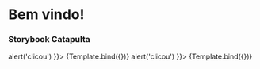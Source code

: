 
<Meta title="Documentation/Bem Vindo" />


# Bem vindo!
### Storybook Catapulta


<Canvas>
  <Story 
    name="Button Primary"
    args={{
      primary: true, 
      label: 'Entrar',
      onClick: () => alert('clicou')
    }}>
    {Template.bind({})}
  </Story>
  <Story 
    name="Button Secondary"
    args={{
      primary: false, 
      label: 'Entrar',
      onClick: () => alert('clicou')
    }}>
    {Template.bind({})}
  </Story>
</Canvas>